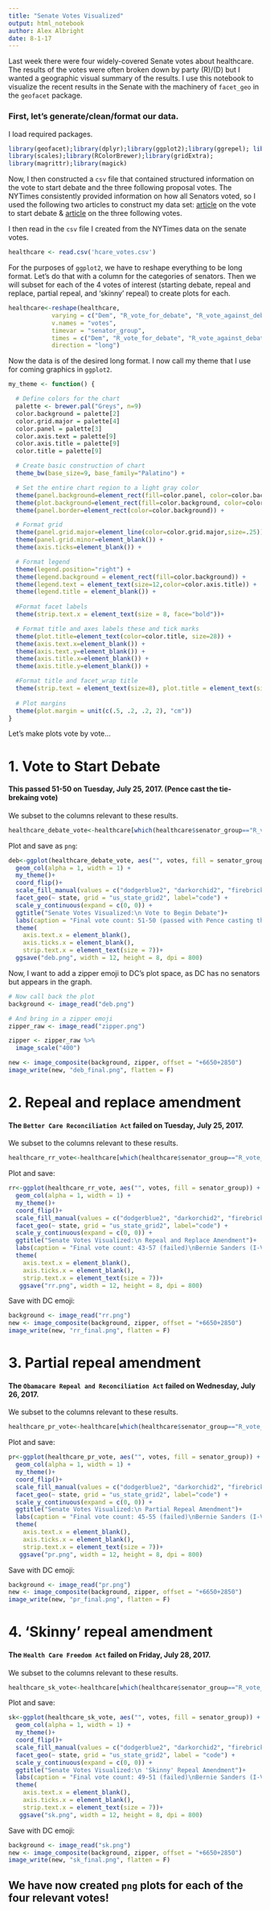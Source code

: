 ```yaml
---
title: "Senate Votes Visualized"
output: html_notebook
author: Alex Albright
date: 8-1-17
---
```

Last week there were four widely-covered Senate votes about healthcare. The results of the votes were often broken down by party (R)/(D) but I wanted a geographic visual summary of the results. I use this notebook to visualize the recent results in the Senate with the machinery of `facet_geo` in the `geofacet` package.

### First, let's generate/clean/format our data.
I load required packages.
```r
library(geofacet);library(dplyr);library(ggplot2);library(ggrepel); library(extrafont); library(ggthemes);library(reshape);library(grid);
library(scales);library(RColorBrewer);library(gridExtra);
library(magrittr);library(magick)
```
Now, I then constructed a `csv` file that contained structured information on the vote to start debate and the three following proposal votes. The NYTimes consistently provided information on how all Senators voted, so I used the following two articles to construct my data set: [article](https://www.nytimes.com/interactive/2017/07/25/us/politics/senate-vote-republican-health-care-bill.html) on the vote to start debate & [article](https://www.nytimes.com/interactive/2017/07/25/us/politics/senate-votes-repeal-obamacare.html) on the three following votes. 


I then read in the `csv` file I created from the NYTimes data on the senate votes.
```r
healthcare <- read.csv('hcare_votes.csv')
```
For the purposes of `ggplot2`, we have to reshape everything to be long format. Let's do that with a column for the categories of senators. Then we will subset for each of the 4 votes of interest (starting debate, repeal and replace, partial repeal, and 'skinny' repeal) to create plots for each.

```r
healthcare<-reshape(healthcare, 
            varying = c("Dem", "R_vote_for_debate", "R_vote_against_debate", "R_vote_for_repeal_replace","R_vote_against_repeal_replace", "R_vote_for_partial_repeal", "R_vote_against_partial_repeal", "R_vote_for_skinny_repeal", "R_vote_against_skinny_repeal"), 
            v.names = "votes",
            timevar = "senator_group", 
            times = c("Dem", "R_vote_for_debate", "R_vote_against_debate", "R_vote_for_repeal_replace","R_vote_against_repeal_replace", "R_vote_for_partial_repeal", "R_vote_against_partial_repeal", "R_vote_for_skinny_repeal", "R_vote_against_skinny_repeal"), 
            direction = "long")
```
Now the data is of the desired long format.
I now call my theme that I use for coming graphics in `ggplot2`.
```r
my_theme <- function() {

  # Define colors for the chart
  palette <- brewer.pal("Greys", n=9)
  color.background = palette[2]
  color.grid.major = palette[4]
  color.panel = palette[3]
  color.axis.text = palette[9]
  color.axis.title = palette[9]
  color.title = palette[9]

  # Create basic construction of chart
  theme_bw(base_size=9, base_family="Palatino") + 

  # Set the entire chart region to a light gray color
  theme(panel.background=element_rect(fill=color.panel, color=color.background)) +
  theme(plot.background=element_rect(fill=color.background, color=color.background)) +
  theme(panel.border=element_rect(color=color.background)) +

  # Format grid
  theme(panel.grid.major=element_line(color=color.grid.major,size=.25)) +
  theme(panel.grid.minor=element_blank()) +
  theme(axis.ticks=element_blank()) +

  # Format legend
  theme(legend.position="right") +
  theme(legend.background = element_rect(fill=color.background)) +
  theme(legend.text = element_text(size=12,color=color.axis.title)) + 
  theme(legend.title = element_blank()) + 
  
  #Format facet labels
  theme(strip.text.x = element_text(size = 8, face="bold"))+

  # Format title and axes labels these and tick marks
  theme(plot.title=element_text(color=color.title, size=28)) +
  theme(axis.text.x=element_blank()) +
  theme(axis.text.y=element_blank()) +
  theme(axis.title.x=element_blank()) +
  theme(axis.title.y=element_blank()) +

  #Format title and facet_wrap title
  theme(strip.text = element_text(size=8), plot.title = element_text(size = 24, colour = "black", vjust = 1, hjust=0.5))+
    
  # Plot margins
  theme(plot.margin = unit(c(.5, .2, .2, 2), "cm"))
}
```

Let's make plots vote by vote...

# 1. Vote to Start Debate

#### This passed 51-50 on Tuesday, July 25, 2017. (Pence cast the tie-brekaing vote)

We subset to the columns relevant to these results.
```r
healthcare_debate_vote<-healthcare[which(healthcare$senator_group=="R_vote_for_debate" | healthcare$senator_group=="R_vote_against_debate"| healthcare$senator_group == "Dem"),]
```
Plot and save as `png`:
```r
deb<-ggplot(healthcare_debate_vote, aes("", votes, fill = senator_group)) +
  geom_col(alpha = 1, width = 1) +
  my_theme()+
  coord_flip()+
  scale_fill_manual(values = c("dodgerblue2", "darkorchid2", "firebrick2"), breaks=c("Dem", "R_vote_against_debate", "R_vote_for_debate"), labels=c("(D) NO     ", "(R) NO     ", "(R) YES     ")) +
  facet_geo(~ state, grid = "us_state_grid2", label="code") +
  scale_y_continuous(expand = c(0, 0)) +
  ggtitle("Senate Votes Visualized:\n Vote to Begin Debate")+
  labs(caption = "Final vote count: 51-50 (passed with Pence casting the tie-breaking vote)\nBernie Sanders (I-VT) and Angus King (I-ME) caucus with the Democrats\n\nData source: NYTimes | Visualization via Alex Albright (thelittledataset.com) | DC emoji choice via Jesse White") +
  theme(
    axis.text.x = element_blank(),
    axis.ticks.x = element_blank(),
    strip.text.x = element_text(size = 7))+
  ggsave("deb.png", width = 12, height = 8, dpi = 800)
```
Now, I want to add a zipper emoji to DC's plot space, as DC has no senators but appears in the graph. 
```r
# Now call back the plot
background <- image_read("deb.png")

# And bring in a zipper emoji
zipper_raw <- image_read("zipper.png")

zipper <- zipper_raw %>%
  image_scale("400") 

new <- image_composite(background, zipper, offset = "+6650+2850")
image_write(new, "deb_final.png", flatten = F)
```
# 2. Repeal and replace amendment
#### The `Better Care Reconciliation Act` failed on Tuesday, July 25, 2017.

We subset to the columns relevant to these results.
```r
healthcare_rr_vote<-healthcare[which(healthcare$senator_group=="R_vote_for_repeal_replace" | healthcare$senator_group=="R_vote_against_repeal_replace"| healthcare$senator_group == "Dem"),]
```
Plot and save:
```r
rr<-ggplot(healthcare_rr_vote, aes("", votes, fill = senator_group)) +
  geom_col(alpha = 1, width = 1) +
  my_theme()+
  coord_flip()+
  scale_fill_manual(values = c("dodgerblue2", "darkorchid2", "firebrick2"), breaks=c("Dem", "R_vote_against_repeal_replace", "R_vote_for_repeal_replace"), labels=c("(D) NO     ", "(R) NO     ", "(R) YES     ")) +
  facet_geo(~ state, grid = "us_state_grid2", label="code") +
  scale_y_continuous(expand = c(0, 0)) +
  ggtitle("Senate Votes Visualized:\n Repeal and Replace Amendment")+
  labs(caption = "Final vote count: 43-57 (failed)\nBernie Sanders (I-VT) and Angus King (I-ME) caucus with the Democrats\n\nData source: NYTimes | Visualization via Alex Albright (thelittledataset.com) | DC emoji choice via Jesse White") +
  theme(
    axis.text.x = element_blank(),
    axis.ticks.x = element_blank(),
    strip.text.x = element_text(size = 7))+
   ggsave("rr.png", width = 12, height = 8, dpi = 800)
```
Save with DC emoji:
```r
background <- image_read("rr.png")
new <- image_composite(background, zipper, offset = "+6650+2850")
image_write(new, "rr_final.png", flatten = F)
```

# 3. Partial repeal amendment
#### The `Obamacare Repeal and Reconciliation Act` failed on Wednesday, July 26, 2017.

We subset to the columns relevant to these results.
```r
healthcare_pr_vote<-healthcare[which(healthcare$senator_group=="R_vote_for_partial_repeal" | healthcare$senator_group=="R_vote_against_partial_repeal"| healthcare$senator_group == "Dem"),]
```
Plot and save:
```r
pr<-ggplot(healthcare_pr_vote, aes("", votes, fill = senator_group)) +
  geom_col(alpha = 1, width = 1) +
  my_theme()+
  coord_flip()+
  scale_fill_manual(values = c("dodgerblue2", "darkorchid2", "firebrick2"), breaks=c("Dem", "R_vote_against_partial_repeal", "R_vote_for_partial_repeal"), labels=c("(D) NO     ", "(R) NO     ", "(R) YES     ")) +
  facet_geo(~ state, grid = "us_state_grid2", label="code") +
  scale_y_continuous(expand = c(0, 0)) +
  ggtitle("Senate Votes Visualized:\n Partial Repeal Amendment")+
  labs(caption = "Final vote count: 45-55 (failed)\nBernie Sanders (I-VT) and Angus King (I-ME) caucus with the Democrats\n\nData source: NYTimes | Visualization via Alex Albright (thelittledataset.com) | DC emoji choice via Jesse White") +
  theme(
    axis.text.x = element_blank(),
    axis.ticks.x = element_blank(),
    strip.text.x = element_text(size = 7))+
   ggsave("pr.png", width = 12, height = 8, dpi = 800)
```
Save with DC emoji:
```r
background <- image_read("pr.png")
new <- image_composite(background, zipper, offset = "+6650+2850")
image_write(new, "pr_final.png", flatten = F)
```

# 4. 'Skinny' repeal amendment
#### The `Health Care Freedom Act` failed on Friday, July 28, 2017.

We subset to the columns relevant to these results.
```r
healthcare_sk_vote<-healthcare[which(healthcare$senator_group=="R_vote_for_skinny_repeal" | healthcare$senator_group=="R_vote_against_skinny_repeal"| healthcare$senator_group == "Dem"),]
```
Plot and save:
```r
sk<-ggplot(healthcare_sk_vote, aes("", votes, fill = senator_group)) +
  geom_col(alpha = 1, width = 1) +
  my_theme()+
  coord_flip()+
  scale_fill_manual(values = c("dodgerblue2", "darkorchid2", "firebrick2"), breaks=c("Dem", "R_vote_against_skinny_repeal", "R_vote_for_skinny_repeal"), labels=c("(D) NO     ", "(R) NO     ", "(R) YES     ")) +
  facet_geo(~ state, grid = "us_state_grid2", label = "code") +
  scale_y_continuous(expand = c(0, 0)) +
  ggtitle("Senate Votes Visualized:\n 'Skinny' Repeal Amendment")+
  labs(caption = "Final vote count: 49-51 (failed)\nBernie Sanders (I-VT) and Angus King (I-ME) caucus with the Democrats\n\nData source: NYTimes | Visualization via Alex Albright (thelittledataset.com) | DC emoji choice via Jesse White") +
  theme(
    axis.text.x = element_blank(),
    axis.ticks.x = element_blank(),
    strip.text.x = element_text(size = 7))+
   ggsave("sk.png", width = 12, height = 8, dpi = 800)
```

Save with DC emoji:
```r
background <- image_read("sk.png")
new <- image_composite(background, zipper, offset = "+6650+2850")
image_write(new, "sk_final.png", flatten = F)
```
## We have now created `png` plots for each of the four relevant votes!